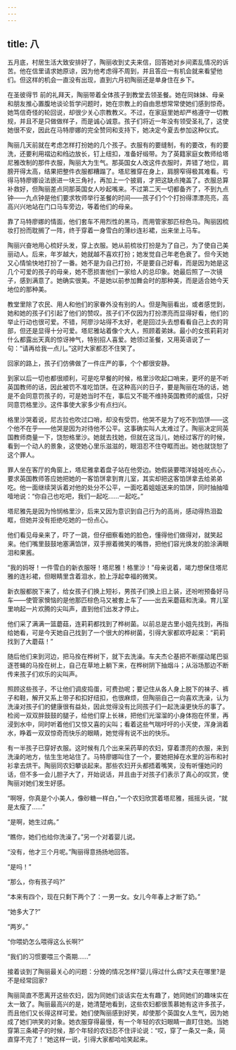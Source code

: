 ```yaml
---
---
---
```

title: 八
---




五月底，村居生活大致安排好了，陶丽收到丈夫来信，回答她对乡间紊乱情况的诉苦。他在信里请求她原谅，因为他考虑得不周到，并且答应一有机会就来看望他们。但这样的机会一直没有出现，直到六月初陶丽还是单身住在乡下。

在圣彼得节 前的礼拜天，陶丽带着全体孩子到教堂去领圣餐。她在同妹妹、母亲和朋友推心置腹地谈论哲学问题时，她在宗教上的自由思想常常使她们感到惊奇。她笃信奇怪的轮回说，却很少关心宗教教义。不过，在家庭里她却严格遵守一切教规，并且不是只做做样子，而是诚心诚意。孩子们将近一年没有领受圣礼了，这使她很不安，因此在马特廖娜的完全赞同和支持下，她决定今夏去参加这种仪式。

陶丽几天前就在考虑怎样打扮她的几个孩子。衣服有的要缝制，有的要改，有的要洗，还要利用褶边和绉边放长，钉上纽扣，准备好缎带。为了英籍家庭女教师给塔尼雅改制的那件衣服，陶丽大为生气。那英国女人改这件衣服时，弄错了地位，肩膀开得太高，结果把整件衣服都糟蹋了。塔尼雅穿在身上，肩膀窄得极其难看。亏得马特廖娜设法嵌进一块三角衬，再加上一个披肩，才把这缺点掩盖了。衣服总算补救好，但陶丽差点同那英国女人吵起嘴来。不过第二天一切都备齐了，不到九点钟——九点钟是他们要求牧师举行圣餐的时间——孩子们个个打扮得漂漂亮亮，高高兴兴地站在门口马车旁边，等着他们的母亲。

靠了马特廖娜的情面，他们套车不用烈性的黑马，而用管家那匹棕色马。陶丽因梳妆打扮而耽搁了一阵，终于穿着一身雪白的薄纱连衫裙，出来坐上马车。

陶丽兴奋地用心梳好头发，穿上衣服。她从前梳妆打扮是为了自己，为了使自己美丽动人。后来，年岁越大，她就越不喜欢打扮；她发觉自己年老色衰了。但今天她又心情愉快地打扮了一番。她不是为自己打扮，不是要自己好看，而是因为她是这几个可爱的孩子的母亲，她不愿损害他们一家给人的总印象。她最后照了一次镜子，感到满意了。她确实很美。不是她以前参加舞会时的那种美，而是适合她今天地位的那种美。

教堂里除了农民、用人和他们的家眷外没有别的人。但是陶丽看出，或者感觉到，她和她的孩子们引起了他们的赞叹。孩子们不仅因为打扮漂亮而显得好看，他们的举止行动也很可爱。不错，阿廖沙站得不太好，老是回过头去想看看自己上衣的背部，但还是显得十分可爱。塔尼雅站着像个大人，照顾着弟妹。最小的女孩莉莉对什么都露出天真的惊讶神气，特别招人喜爱。她领过圣餐，又用英语说了一句：“请再给我一点儿。”这时大家都忍不住笑了。

回家的路上，孩子们仿佛做了一件庄严的事，个个都很安静。

到家以后一切也都很顺利，可是吃早餐的时候，格里沙吹起口哨来，更坏的是不听英国教师的话，因此被罚不准吃馅饼。在这种高兴的日子，要是陶丽在场的话，她是不会同意罚孩子的，可是她当时不在，事后又不能不维持英国教师的威信，只好同意罚格里沙。这件事使大家多少有点扫兴。

格里沙哭着说，尼古拉也吹过口哨，却没有受罚，他哭不是为了吃不到馅饼——这个他不在乎——他哭是因为对待他不公平。这事确实叫人太难过了。陶丽决定同英国教师商量一下，饶恕格里沙。她就去找她，但就在这当儿，她经过客厅的时候，看到一个动人的景象，这使她心里乐滋滋的，眼泪忍不住夺眶而出。她也就饶恕了这个罪人。

罪人坐在客厅的角窗上，塔尼雅拿着盘子站在他旁边。她假装要喂洋娃娃吃点心，要求英国教师答应她把她的一客馅饼拿到育儿室，其实却把这客馅饼拿去给弟弟吃。他一面继续哭诉着对他的处分不公平，一面吃着姐姐送来的馅饼，同时抽抽噎噎地说：“你自己也吃吧，我们一起吃……一起吃。”

塔尼雅先是因为怜悯格里沙，后来又因为意识到自己行为的高尚，感动得热泪盈眶，但她并没有拒绝吃她的一份点心。

他们看见母亲来了，吓了一跳，但仔细察看她的脸色，懂得他们做得对，就笑起来。他们嘴里鼓鼓地塞满馅饼，双手擦着微笑的嘴唇，把他们容光焕发的脸涂满眼泪和果酱。

“我的妈呀！一件雪白的新衣服呀！塔尼雅！格里沙！”母亲说着，竭力想保住塔尼雅的连衫裙，但眼睛里含着泪水，脸上浮起幸福的微笑。

新衣服都脱下来了，给女孩子们换上短衫，男孩子们换上旧上装，还吩咐预备好马车——使管家懊恼的是他那匹棕色马又被套上车了——出去采蘑菇和洗澡。育儿室里响起一片欢腾的尖叫声，直到他们出发才停止。

他们采了满满一篮蘑菇，连莉莉都找到了桦树菌。以前总是古里小姐先找到，再指给她看，可是今天她自己找到了一个很大的桦树菌，引得大家都欢呼起来：“莉莉找到了大蘑菇！”

随后他们来到河边，把马拴在桦树下，就下去洗澡。车夫杰仑基把不断摆动尾巴驱逐苍蝇的马拴在树上，自己在草地上躺下来，在桦树阴下抽烟斗；从浴场那边不断传来孩子们欢乐的尖叫声。

照顾这些孩子，不让他们调皮捣蛋，可费劲呢；要记住从各人身上脱下的袜子、裤子和鞋，解开又系上带子和扣好纽扣，也很麻烦，但陶丽自己一向喜欢洗澡，认为洗澡对孩子们的健康很有益处，因此觉得没有比同孩子们一起洗澡更快乐的事了。检阅一双双胖鼓鼓的腿子，给他们穿上长袜，把他们光溜溜的小身体抱在怀里，再浸到水中，同时听着他们又惊又喜的尖叫；看着这些气喘吁吁的小天使，浑身淌着水，睁着一双双惊奇而快乐的眼睛，她觉得有说不出的快乐。

有一半孩子已穿好衣服。这时候有几个出来采药草的农妇，穿着漂亮的衣服，来到洗澡的地方，怯生生地站住了。马特廖娜叫住了一个，要她把掉在水里的浴布和衬衫拿去烘干。陶丽同农妇攀谈起来。那些农妇开头都捂着嘴笑，没有听懂她问的话，但不多一会儿胆子大了，开始说话，并且由于对孩子们表示了真心的叹赏，使陶丽对她们发生好感。

“啊呀，你真是个小美人，像砂糖一样白，”一个农妇欣赏着塔尼雅，摇摇头说，“就是太瘦了……”

“是啊，她生过病。”

“瞧你，她们也给你洗澡了。”另一个对着婴儿说。

“没有，他才三个月呢。”陶丽得意扬扬地回答。

“是吗！”

“那么，你有孩子吗?”

“本来有四个，现在只剩下两个了：一男一女。女儿今年春上才断了奶。”

“她多大了?”

“两岁。”

“你喂奶怎么喂得这么长啊?”

“我们的习惯要喂三个斋期……”

接着谈到了陶丽最关心的问题：分娩的情况怎样?婴儿得过什么病?丈夫在哪里?是不是经常回家?

陶丽简直不愿离开这些农妇，因为同她们谈话实在太有趣了，她同她们的趣味实在太一致了。陶丽最高兴的是，她清楚地看到，这些农妇都很羡慕她有这许多孩子，而且他们又长得这样可爱。她们使陶丽感到好笑，却使那个英国女人生气，因为她成了她们哄笑的对象。她衣服穿得最慢，有一个年轻的农妇眼睛一直盯住她。当她穿第三条裙子的时候，那个年轻的农妇忍不住评论说：“哎，穿了一条又一条，简直穿不完了！”她这样一说，引得大家都哈哈笑起来。